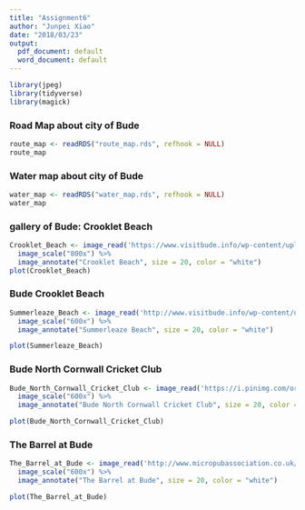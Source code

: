 ```yaml
---
title: "Assignment6"
author: "Junpei Xiao"
date: "2018/03/23"
output:
  pdf_document: default
  word_document: default
---
```


```r
library(jpeg)
library(tidyverse)
library(magick)

```

### Road Map about city of Bude

```r
route_map <- readRDS("route_map.rds", refhook = NULL)
route_map
```

### Water map about city of Bude

```r
water_map <- readRDS("water_map.rds", refhook = NULL)
water_map
```

### gallery of Bude: Crooklet Beach 

```r

Crooklet_Beach <- image_read('https://www.visitbude.info/wp-content/uploads/2016/07/Crooklets-Beach-Huts-1.jpg')%>%
  image_scale("800x") %>%
  image_annotate("Crooklet Beach", size = 20, color = "white")
plot(Crooklet_Beach)

```

### Bude Crooklet Beach 

```r

Summerleaze_Beach <- image_read('http://www.visitbude.info/wp-content/uploads/2015/04/Summerleaze-Decking-3.jpg')%>%
  image_scale("600x") %>%
  image_annotate("Summerleaze Beach", size = 20, color = "white")

plot(Summerleaze_Beach)

```

### Bude North Cornwall Cricket Club

```r

Bude_North_Cornwall_Cricket_Club <- image_read('https://i.pinimg.com/originals/42/21/20/42212062d2dbf181dc1b1eaa160dce53.jpg')%>%
  image_scale("600x") %>%
  image_annotate("Bude North Cornwall Cricket Club", size = 20, color = "white")

plot(Bude_North_Cornwall_Cricket_Club)

```

### The Barrel at Bude
```r

The_Barrel_at_Bude <- image_read('http://www.micropubassociation.co.uk/wp-content/uploads/barrel-800x800.jpg')%>%
  image_scale("600x") %>%
  image_annotate("The Barrel at Bude", size = 20, color = "white")

plot(The_Barrel_at_Bude)

```

